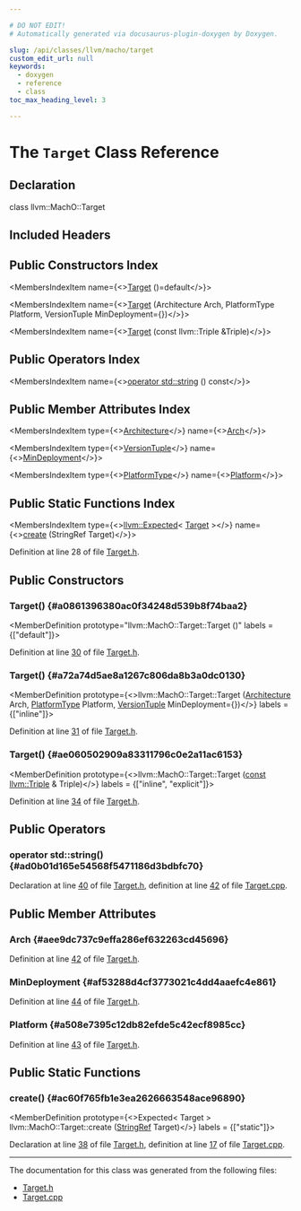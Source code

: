 ```yaml
---

# DO NOT EDIT!
# Automatically generated via docusaurus-plugin-doxygen by Doxygen.

slug: /api/classes/llvm/macho/target
custom_edit_url: null
keywords:
  - doxygen
  - reference
  - class
toc_max_heading_level: 3

---
```





# The `Target` Class Reference

<DoxygenPage pluginConfig={pluginConfig}>



## Declaration

<CodeBlock>class llvm::MachO::Target</CodeBlock>

## Included Headers

<IncludesList>
<IncludesListItem
  filePath="llvm/TextAPI/Target.h"
  permalink="/docs/api/files/include/include/llvm/include/llvm/textapi/target-h"
  isLocal="true" />
</IncludesList>

## Public Constructors Index

<MembersIndex>

<MembersIndexItem
  name={<><a href="#a0861396380ac0f34248d539b8f74baa2">Target</a> ()=default</>}>
</MembersIndexItem>

<MembersIndexItem
  name={<><a href="#a72a74d5ae8a1267c806da8b3a0dc0130">Target</a> (Architecture Arch, PlatformType Platform, VersionTuple MinDeployment=&#123;&#125;)</>}>
</MembersIndexItem>

<MembersIndexItem
  name={<><a href="#ae060502909a83311796c0e2a11ac6153">Target</a> (const llvm::Triple &amp;Triple)</>}>
</MembersIndexItem>

</MembersIndex>

## Public Operators Index

<MembersIndex>

<MembersIndexItem
  name={<><a href="#ad0b01d165e54568f5471186d3bdbfc70">operator std::string</a> () const</>}>
</MembersIndexItem>

</MembersIndex>

## Public Member Attributes Index

<MembersIndex>

<MembersIndexItem
  type={<><a href="/docs/api/namespaces/llvm/macho/#a70477e3fc02b7dbfd59604af47d88397">Architecture</a></>}
  name={<><a href="#aee9dc737c9effa286ef632263cd45696">Arch</a></>}>
</MembersIndexItem>

<MembersIndexItem
  type={<><a href="/docs/api/classes/llvm/versiontuple">VersionTuple</a></>}
  name={<><a href="#af53288d4cf3773021c4dd4aaefc4e861">MinDeployment</a></>}>
</MembersIndexItem>

<MembersIndexItem
  type={<><a href="/docs/api/namespaces/llvm/macho/#a3cdacd46a54ada4abe329c88c7a92504">PlatformType</a></>}
  name={<><a href="#a508e7395c12db82efde5c42ecf8985cc">Platform</a></>}>
</MembersIndexItem>

</MembersIndex>

## Public Static Functions Index

<MembersIndex>

<MembersIndexItem
  type={<><a href="/docs/api/classes/llvm/expected">llvm::Expected</a>&lt; <a href="/docs/api/classes/llvm/macho/target">Target</a> &gt;</>}
  name={<><a href="#ac60f765fb1e3ea2626663548ace96890">create</a> (StringRef Target)</>}>
</MembersIndexItem>

</MembersIndex>


Definition at line 28 of file <a href="/docs/api/files/include/include/llvm/include/llvm/textapi/target-h">Target.h</a>.

<SectionDefinition>

## Public Constructors

### Target() {#a0861396380ac0f34248d539b8f74baa2}

<MemberDefinition
  prototype="llvm::MachO::Target::Target ()"
  labels = {["default"]}>

Definition at line <a href="/docs/api/files/include/include/llvm/include/llvm/textapi/target-h/#l00030">30</a> of file <a href="/docs/api/files/include/include/llvm/include/llvm/textapi/target-h">Target.h</a>.
</MemberDefinition>

### Target() {#a72a74d5ae8a1267c806da8b3a0dc0130}

<MemberDefinition
  prototype={<>llvm::MachO::Target::Target (<a href="/docs/api/namespaces/llvm/macho/#a70477e3fc02b7dbfd59604af47d88397">Architecture</a> Arch, <a href="/docs/api/namespaces/llvm/macho/#a3cdacd46a54ada4abe329c88c7a92504">PlatformType</a> Platform, <a href="/docs/api/classes/llvm/versiontuple">VersionTuple</a> MinDeployment=&#123;&#125;)</>}
  labels = {["inline"]}>

Definition at line <a href="/docs/api/files/include/include/llvm/include/llvm/textapi/target-h/#l00031">31</a> of file <a href="/docs/api/files/include/include/llvm/include/llvm/textapi/target-h">Target.h</a>.
</MemberDefinition>

### Target() {#ae060502909a83311796c0e2a11ac6153}

<MemberDefinition
  prototype={<>llvm::MachO::Target::Target (<a href="/docs/api/files/lib/lib/target/lib/target/aarch64/aarch64promoteconstant-cpp/#a90f8350fecae261c25be85d38b451bff">const</a> <a href="/docs/api/classes/llvm/triple">llvm::Triple</a> &amp; Triple)</>}
  labels = {["inline", "explicit"]}>

Definition at line <a href="/docs/api/files/include/include/llvm/include/llvm/textapi/target-h/#l00034">34</a> of file <a href="/docs/api/files/include/include/llvm/include/llvm/textapi/target-h">Target.h</a>.
</MemberDefinition>

</SectionDefinition>

<SectionDefinition>

## Public Operators

### operator std::string() {#ad0b01d165e54568f5471186d3bdbfc70}

<MemberDefinition
  prototype="llvm::MachO::Target::operator std::string () const">

Declaration at line <a href="/docs/api/files/include/include/llvm/include/llvm/textapi/target-h/#l00040">40</a> of file <a href="/docs/api/files/include/include/llvm/include/llvm/textapi/target-h">Target.h</a>, definition at line <a href="/docs/api/files/lib/lib/textapi/target-cpp/#l00042">42</a> of file <a href="/docs/api/files/lib/lib/textapi/target-cpp">Target.cpp</a>.
</MemberDefinition>

</SectionDefinition>

<SectionDefinition>

## Public Member Attributes

### Arch {#aee9dc737c9effa286ef632263cd45696}

<MemberDefinition
  prototype="Architecture llvm::MachO::Target::Arch">

Definition at line <a href="/docs/api/files/include/include/llvm/include/llvm/textapi/target-h/#l00042">42</a> of file <a href="/docs/api/files/include/include/llvm/include/llvm/textapi/target-h">Target.h</a>.
</MemberDefinition>

### MinDeployment {#af53288d4cf3773021c4dd4aaefc4e861}

<MemberDefinition
  prototype="VersionTuple llvm::MachO::Target::MinDeployment">

Definition at line <a href="/docs/api/files/include/include/llvm/include/llvm/textapi/target-h/#l00044">44</a> of file <a href="/docs/api/files/include/include/llvm/include/llvm/textapi/target-h">Target.h</a>.
</MemberDefinition>

### Platform {#a508e7395c12db82efde5c42ecf8985cc}

<MemberDefinition
  prototype="PlatformType llvm::MachO::Target::Platform">

Definition at line <a href="/docs/api/files/include/include/llvm/include/llvm/textapi/target-h/#l00043">43</a> of file <a href="/docs/api/files/include/include/llvm/include/llvm/textapi/target-h">Target.h</a>.
</MemberDefinition>

</SectionDefinition>

<SectionDefinition>

## Public Static Functions

### create() {#ac60f765fb1e3ea2626663548ace96890}

<MemberDefinition
  prototype={<>Expected&lt; Target &gt; llvm::MachO::Target::create (<a href="/docs/api/classes/llvm/stringref">StringRef</a> Target)</>}
  labels = {["static"]}>

Declaration at line <a href="/docs/api/files/include/include/llvm/include/llvm/textapi/target-h/#l00038">38</a> of file <a href="/docs/api/files/include/include/llvm/include/llvm/textapi/target-h">Target.h</a>, definition at line <a href="/docs/api/files/lib/lib/textapi/target-cpp/#l00017">17</a> of file <a href="/docs/api/files/lib/lib/textapi/target-cpp">Target.cpp</a>.
</MemberDefinition>

</SectionDefinition>

<hr/>

The documentation for this class was generated from the following files:

<ul>
<li><a href="/docs/api/files/include/include/llvm/include/llvm/textapi/target-h">Target.h</a></li>
<li><a href="/docs/api/files/lib/lib/textapi/target-cpp">Target.cpp</a></li>
</ul>

</DoxygenPage>
